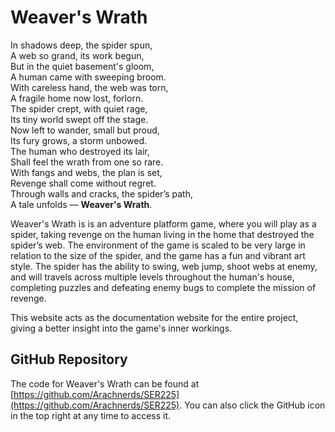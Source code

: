 # Weaver's Wrath
 
In shadows deep, the spider spun,\
A web so grand, its work begun,\
But in the quiet basement's gloom,\
A human came with sweeping broom.\
With careless hand, the web was torn,\
A fragile home now lost, forlorn.\
The spider crept, with quiet rage,\
Its tiny world swept off the stage.\
Now left to wander, small but proud,\
Its fury grows, a storm unbowed.\
The human who destroyed its lair,\
Shall feel the wrath from one so rare.\
With fangs and webs, the plan is set,\
Revenge shall come without regret.\
Through walls and cracks, the spider’s path,\
A tale unfolds — **Weaver's Wrath**.

Weaver's Wrath is is an adventure platform game, where you will play as a spider, taking revenge on the
human living in the home that destroyed the spider’s web. The environment of the game is
scaled to be very large in relation to the size of the spider, and the game has a fun and vibrant
art style. The spider has the ability to swing, web jump, shoot webs at enemy, and will travels
across multiple levels throughout the human's house, completing puzzles and defeating enemy bugs to complete the mission of revenge.

This website acts as the documentation website for the entire project, giving a better insight into the game's inner workings.

## GitHub Repository

The code for Weaver's Wrath can be found at [https://github.com/Arachnerds/SER225](https://github.com/Arachnerds/SER225). You can also click the GitHub icon in the top right at any time to access it.
